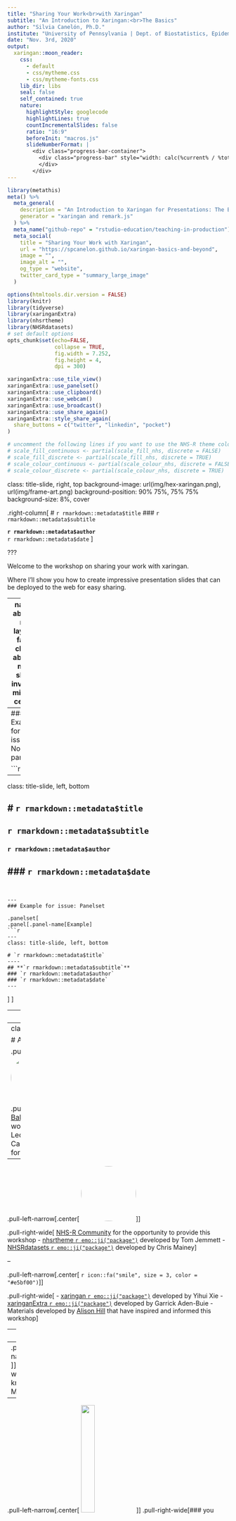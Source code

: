 ```yaml
---
title: "Sharing Your Work<br>with Xaringan"
subtitle: "An Introduction to Xaringan:<br>The Basics"
author: "Silvia Canelón, Ph.D."
institute: "University of Pennsylvania | Dept. of Biostatistics, Epidemiology, and Informatics"
date: "Nov. 3rd, 2020"
output:
  xaringan::moon_reader:
    css: 
      - default
      - css/mytheme.css
      - css/mytheme-fonts.css
    lib_dir: libs
    seal: false
    self_contained: true
    nature:
      highlightStyle: googlecode
      highlightLines: true
      countIncrementalSlides: false
      ratio: "16:9"
      beforeInit: "macros.js"
      slideNumberFormat: |
        <div class="progress-bar-container">
          <div class="progress-bar" style="width: calc(%current% / %total% * 100%);">
          </div>
        </div>
---
```


```r
library(metathis)
meta() %>%
  meta_general(
    description = "An Introduction to Xaringan for Presentations: The Basics and Beyond",
    generator = "xaringan and remark.js"
  ) %>% 
  meta_name("github-repo" = "rstudio-education/teaching-in-production") %>% 
  meta_social(
    title = "Sharing Your Work with Xaringan",
    url = "https://spcanelon.github.io/xaringan-basics-and-beyond",
    image = "",
    image_alt = "",
    og_type = "website",
    twitter_card_type = "summary_large_image"
  )
```

```r
options(htmltools.dir.version = FALSE)
library(knitr)
library(tidyverse)
library(xaringanExtra)
library(nhsrtheme)
library(NHSRdatasets)
# set default options
opts_chunk$set(echo=FALSE,
               collapse = TRUE,
               fig.width = 7.252,
               fig.height = 4,
               dpi = 300)

xaringanExtra::use_tile_view()
xaringanExtra::use_panelset()
xaringanExtra::use_clipboard()
xaringanExtra::use_webcam()
xaringanExtra::use_broadcast()
xaringanExtra::use_share_again()
xaringanExtra::style_share_again(
  share_buttons = c("twitter", "linkedin", "pocket")
)

# uncomment the following lines if you want to use the NHS-R theme colours by default
# scale_fill_continuous <- partial(scale_fill_nhs, discrete = FALSE)
# scale_fill_discrete <- partial(scale_fill_nhs, discrete = TRUE)
# scale_colour_continuous <- partial(scale_colour_nhs, discrete = FALSE)
# scale_colour_discrete <- partial(scale_colour_nhs, discrete = TRUE)
```

class: title-slide, right, top
background-image: url(img/hex-xaringan.png), url(img/frame-art.png)
background-position: 90% 75%, 75% 75%
background-size: 8%, cover

.right-column[
# `r rmarkdown::metadata$title`
### `r rmarkdown::metadata$subtitle`

**`r rmarkdown::metadata$author`**<br>
`r rmarkdown::metadata$date`
]

???

Welcome to the workshop on sharing your work with xaringan.

Where I'll show you how to create impressive presentation slides that can be deployed to the web for easy sharing.

---
name: about-me
layout: false
class: about-me-slide, inverse, middle, center

# About me

<img style="border-radius: 50%;" src="https://silvia.rbind.io/authors/silvia/avatar.png" width="150px"/>

## Silvia Canelón

### Postdoctoral Research Scientist

.fade[University of Pennsylvania<br>Philadelphia, PA, USA]

[`r icon::fa("link")` silvia.rbind.io](https://silvia.rbind.io)
[`r icon::fa("twitter")` @spcanelon](https://twitter.com/spcanelon)
[`r icon::fa("github", size = 1)` @spcanelon](https://github.com/spcanelon)

---
### Example for issue: No panelset

```r
---
class: title-slide, left, bottom

# `r rmarkdown::metadata$title`
----
## **`r rmarkdown::metadata$subtitle`**
### `r rmarkdown::metadata$author`
### `r rmarkdown::metadata$date`
---
```


---
### Example for issue: Panelset

.panelset[
.panel[.panel-name[Example]
```r
---
class: title-slide, left, bottom

# `r rmarkdown::metadata$title`
----
## **`r rmarkdown::metadata$subtitle`**
### `r rmarkdown::metadata$author`
### `r rmarkdown::metadata$date`
---
```
]
] <!---->

---
layout: true

<a class="footer-link" href="http://bit.ly/xaringan-nhsr">bit.ly/xaringan-nhsr &mdash; Silvia Canelón</a>

<!-- this adds the link footer to all slides, depends on footer-link class in css-->

---
class: top

# Acknowledgments

.pull-left-narrow[.center[<img style="border-radius: 50%;" src="https://lauriebaker.rbind.io/author/dr.-laurie-baker/avatar_hu30116ce9545207e6cc07ea892252ff02_106302_270x270_fill_q90_lanczos_center.jpg" width="100px"/>]]

.pull-right-wide[
[Laurie Baker](https://lauriebaker.rbind.io), co-pilot for this workshop and Data Science Lecturer at Data Science Campus at the U.K.'s Office for National Statistics
]

--

.pull-left-narrow[.center[
<img style="border-radius: 50%;" src="https://avatars0.githubusercontent.com/u/53170984?s=200&v=4" width="125px"/>]]

.pull-right-wide[
[NHS-R Community](https://nhsrcommunity.com/) for the opportunity to provide this workshop
- [nhsrtheme `r emo::ji("package")`](https://github.com/nhs-r-community/nhsrtheme) developed by Tom Jemmett
- [NHSRdatasets `r emo::ji("package")`](https://github.com/nhs-r-community/NHSRdatasets) developed by Chris Mainey
]

--

.pull-left-narrow[.center[
`r icon::fa("smile", size = 3, color = "#e5bf00")`]]

.pull-right-wide[
- [xaringan `r emo::ji("package")`](https://github.com/yihui/xaringan#xaringan) developed by Yihui Xie
- [xaringanExtra `r emo::ji("package")`](https://github.com/gadenbuie/xaringanExtra/#xaringanExtra) developed by Garrick Aden-Buie
- Materials developed by [Alison Hill](https://twitter.com/apreshill) that have inspired and informed this workshop
]

---
class: left

# About you

--
.pull-left-narrow[.center[
<i class="fab fa-markdown fa-2x"></i>]]
.pull-right-wide[### you know Markdown]

--

.pull-left-narrow[.center[
<img src="https://raw.githubusercontent.com/rstudio/hex-stickers/master/PNG/rmarkdown.png" width="25%"/>]]
.pull-right-wide[### you know R Markdown]

--

.pull-left-narrow[.center[
<i class="fab fa-html5 fa-2x"></i>]]
.pull-right-wide[### .my-gold[**you want to know about cool HTML5 slides**]] 

---
class: inverse, middle, center

`r icon::fa("images", size = 3)`
# How do we make<br>cool HTML5 slides?

---

## It takes a team

.panelset[
.panel[.panel-name[remark.js]
.pull-left[
.center[
<i class="fab fa-js fa-3x"></i><br>
JavaScript

**and**

<i class="fab fa-markdown fa-3x"></i><br>
Markdown
]
]
.pull-right[
> .my-coral[A simple, in browser, Markdown driven slideshow tool] .fade[targeted at people who know their way around HTML and CSS]

```r
knitr::include_url("https://remarkjs.com", height = "250px")
```
]
] <!---->


.panel[.panel-name[xaringan]
.pull-left[
.center[
![:scale 25%](img/hex-xaringan.png)

**xaringan** is a package that introduces `remark.js` to R Markdown

![:scale 15%](img/hex-rmarkdown.png)
]]
.pull-right[
```r
knitr::include_url("https://slides.yihui.org/xaringan")
```

]
] <!---->


.panel[.panel-name[CSS]
**CSS** stands for **C**ascading **S**tyle **S**heet, and turns
.pull-left[
functional, but dull HTML (content)...
![:scale 95%](img/title-slide-no-css.png)
]

.pull-right[
...into HTML (content) with style! `r emo::ji("sunglasses")`
![:scale 95%](img/title-slide.png)
]
] <!---->
] <!--end of panelset-->

???
Remark helps us:
- create a new slide (Markdown syntax* and slide properties);
- format a slide (e.g. text alignment);
- configure the slideshow;
- and use the presentation (keyboard shortcuts).

---
# CSS for the NHS

.pull-left[
```r
knitr::include_url("https://spcanelon.github.io/xaringan-basics-and-beyond/nhsr-theme/sample-4-3.html")
```
]

.pull-right[
I designed a custom CSS theme for the NHS-R Community following the [NHS identity guidelines](https://www.england.nhs.uk/nhsidentity/identity-guidelines/). 

[Tom Jemmett](https://github.com/tomjemmett) helped me incorporate it into the [nhsrtheme `r emo::ji("package")`](https://github.com/nhs-r-community/nhsrtheme#nhs-r-theme-) in preparation for this workshop.
]

---

## Getting started

.panelset[
.panel[.panel-name[nhsrtheme]
1. Install the `nhsrtheme` package from GitHub
```r
#install.packages("devtools")
devtools::install_github("nhs-r-community/nhsrtheme")
```

2. Load the `nhsrtheme` package
```r
library(nhsrtheme)
```
] <!---->

.panel[.panel-name[New Rmd File]
.pull-left[
1. New File
2. New R Markdown
![:scale 90%](img/new-r-markdown.png)
]
.pull-right[
3\. From Template `r icon::fa("angle-double-right")` NHS-R Presentation<br>4. Give your slide deck a name!
![:scale 85%](img/nhsrtheme-template.png)
]
]<!---->

.panel[.panel-name[YAML 1]
```r
title: "Presentation title"
subtitle: "Presentation subtitle"
author: "Author Name"
institute: "NHS Organisation"
date: "Presentation Date"
output:
  xaringan::moon_reader:               # new kind of output!
    css:                               
     -default                          # default xaringan theme CSS file
     -css/nhsr.css                     # custom primary CSS file
     -css/nhsr-fonts.css               # custom font CSS file
```
] <!---->

.panel[.panel-name[YAML 2]
More options for output `xaringan::moon_reader`
```r
    lib_dir: libs                        # creates directory for libraries
    seal: false                          # false: custom title slide
    nature:
      highlightStyle: googlecode         # highlighting syntax for code
      highlightLines: true               # true: enables code line highlighting 
      highlightLanguage: ["r"]           # languages to highlight
      countIncrementalSlides: false      # false: disables counting of incremental slides
      ratio: "16:9"                      # 4:3 for standard size
    includes:
      after_body: [css/insert-logo.html] # adds NHS logo to slides (you can ignore it)
```
] <!---->

.panel[.panel-name[Extra info]
- `seal: true` creates a title slide with inverse colors using metadata from your YAML

- Other [highlightStyle options](https://github.com/gnab/remark/wiki/Configuration#highlighting) from **remark.js** are:

  + `arta`, `ascetic`, `dark`, `default`, `far`, `github`, `googlecode`,   `idea`, `ir-black`, `magula`, `monokai`, `rainbow`, `solarized-dark`, `solarized-light`, `sunburst`, `tomorrow`, `tomorrow-night-blue`, `tomorrow-night-bright`, `tomorrow-night`, `tomorrow-night-eighties`, `vs`, `zenburn`.
] <!---->
] <!--end of panelset-->

---
## Our first few slides

`r icon::fa("star", color = "#ae8f00")` Slide content starts immediately after the YAML `---`

.pull-left-narrow[
The .my-coral[nhsrtheme] template comes pre-loaded with a few things
]
.pull-right-wide[
- A `setup` chunk with a few libraries and some chunk options set for the whole slide deck

- Some example slides separated by three dashes (`---`)
  1. .my-coral[Title slide with the `title-slide` class.]<br>Content is aligned with the `left` and the `bottom` of the slide
  1. .my-coral[Inverse slide with the `inverse` slide class.]<br>Content is aligned with `middle` and `center` of the slide
  1. .my-coral[Incremental slides with no specified slide class (default layout).]<br>Incremental steps are made using two dashes (`--`), and bullet points made using markdown (`*`)
]

---
.panelset[
.panel[.panel-name[Setup Chunk]
.pull-left[
A `setup` chunk with a few libraries and some chunk options set for the whole slide deck
]
.pull-right[
```r
---
library(knitr)
library(tidyverse)
library(nhsrtheme)

opts_chunk$set(echo = FALSE,        #set default options
               fig.width = 7.252,
               fig.height = 4,
               dpi = 300)
---
```
]
] <!---->

.panel[.panel-name[Title slide]
```r
---
class: title-slide, left, bottom

# `r rmarkdown::metadata$title`
----
## **`r rmarkdown::metadata$subtitle`**
### `r rmarkdown::metadata$author`
### `r rmarkdown::metadata$date`
---
```
] <!---->

.panel[.panel-name[Inverse slide]
````
```r
---
class: inverse, middle, center

# An inverse slide

Often used for transitions

---
```
````
] <!---->
.panel[.panel-name[Incremental slides]
```r
---

# A slide where bullets appear

--

* first point

--

* second point

--

* third point
---
```

] <!---->
]<!--end of panelset-->

---

- intro to xaringan structure
  - first slide: starts immediately after YAML
  - Markdown formatting: headings (#, ##, ###), **bold**, and _italics_, links with []()
  - new slide: `---`
  - incremental slides: `--`
  - presenter notes: `???` underneath body of slide and before the next slide (or `---`)
  
---
name: your-turn
background-color: var(--my-red)
class: inverse

# `r icon::fa("edit")` Your turn 

.right-column[

## Make a hello slide

- slide will include a reminder of the options we just covered
- learners will be encouraged to mix and match
- name
- role
- institute/NHS organisation
- department
- links?
]

---
# What about moving stuff around?

- intro to layouts and classes
- content can be aligned vertically: top, middle, bottom
- content can be aligned horizontally: left, center, right
- you can align some of the content using `.left[]` for example
- or you can align all of the slide content using `class: left`
- you can also use layout classes: .pull-left, .pull-right, .left-column, .right-column

---
template: your-turn
class: inverse

# Your turn: move placement of content on your hello slide

- play around with options
- align all of it 
- then align only some of it

---
# What else can go in slides
- R stuff

---
class: goodbye-slide, inverse, middle, left

.pull-left[
<img style="border-radius: 50%;" src="https://silvia.rbind.io/authors/silvia/avatar.png" width="170px"/>
# Thank you!

### Here's where you can find me...

.right[
[silvia.rbind.io `r icon::fa("link")`](https://silvia.rbind.io)<br/>
[@spcanelon `r icon::fa("twitter")`](https://twitter.com/spcanelon)<br/>
[@spcanelon `r icon::fa("github")`](https://github.com/spcanelon)<br/>
]]


